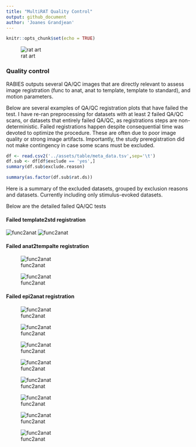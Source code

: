 ```yaml
---
title: "MultiRAT Quality Control"
output: github_document
author: 'Joanes Grandjean'
---
```


```r
knitr::opts_chunk$set(echo = TRUE)
```

![rat art](../assets/img/rat_art.png)

### Quality control
RABIES outputs several QA/QC images that are directly relevant to assess image registration (func to anat, anat to template, template to standard), and motion parameters. 

Below are several examples of QA/QC registration plots that have failed the test. I have re-ran preprocessing for datasets with at least 2 failed QA/QC scans, or datasets that entirely failed QA/QC, as registrations steps are non-deterministic. Failed registrations happen despite consequential time was devoted to optimize the procedure. These are often due to poor image quality or strong image artifacts. Importantly, the study preregistration did not make contingency in case some scans must be excluded.

```r
df <- read.csv2('../assets/table/meta_data.tsv',sep='\t')
df.sub <- df[df$exclude == 'yes',]
summary(df.sub$exclude.reason)
```



```r
summary(as.factor(df.sub$rat.ds))
```
Here is a summary of the excluded datasets, grouped by exclusion reasons and datasets. Currently including only stimulus-evoked datasets.


Below are the detailed failed QA/QC tests

#### Failed template2std registration

![func2anat](../assets/QC/template2std/02004.png)
![func2anat](../assets/QC/template2std/02005.png)

#### Failed anat2tempalte registration
![func2anat](../assets/QC/anat2tempalte/sub-0200307_ses-1_T2w_registration.png)


![func2anat](../assets/QC/anat2tempalte/sub-0200309_ses-1_T2w_registration.png)

#### Failed epi2anat registration

![func2anat](../assets/QC/epi2anat/sub-0200103_ses-1_run-1_bold_registration.png)

![func2anat](../assets/QC/epi2anat/sub-0200106_ses-1_run-1_bold_registration.png)

![func2anat](../assets/QC/epi2anat/sub-0200602_ses-1_run-1_bold_registration.png)

![func2anat](../assets/QC/epi2anat/sub-0200604_ses-1_run-1_bold_registration.png)

![func2anat](../assets/QC/epi2anat/sub-0200606_ses-1_run-1_bold_registration.png)

![func2anat](../assets/QC/epi2anat/sub-0200608_ses-1_run-1_bold_registration.png)

![func2anat](../assets/QC/epi2anat/sub-0200609_ses-1_run-1_bold_registration.png)

![func2anat](../assets/QC/epi2anat/sub-0200806_ses-1_run-1_bold_registration.png)


